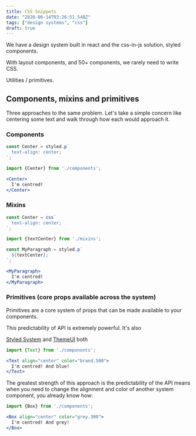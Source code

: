 ```yaml
---
title: CSS Snippets
date: "2020-06-14T03:26:51.548Z"
tags: ["design systems", "css"]
draft: true
---
```

We have a design system built in react and the css-in-js solution, styled components.

With layout components, and 50+ components, we rarely need to write CSS.

Utilities / primitives.

## Components, mixins and primitives

Three approaches to the same problem. Let's take a simple concern like centering some text and walk through how each would approach it.

### Components



```jsx
const Center = styled.p`
  text-align: center;
`;
```

```jsx
import {Center} from './components';

<Center>
  I'm centred!
</Center>
```

### Mixins


```jsx
const Center = css`
  text-align: center;
`;
```

```jsx
import {textCenter} from './mixins';

const MyParagraph = styled.p`
  ${textCenter};
`;

<MyParagraph>
  I'm centred!
</MyParagraph>
```

### Primitives (core props available across the system)

Primitives are a core system of props that can be made available to your components.

This predictability of API is extremely powerful. It's also 

[Styled System](#) and [ThemeUI](#) both 

```jsx
import {Text} from './components';

<Text align="center" color="brand.500">
  I'm centred! And blue!
</Text>
```

The greatest strength of this approach is the predictability of the API means when you need to change the alignment and color of another system component, you already know how:

```jsx
import {Box} from './components';

<Box align="center" color="grey.300">
  I'm centred! And grey!
</Box>
```